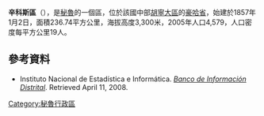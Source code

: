 '''辛科斯區'''（{{lang-es|Distrito de Sincos}}），是[[秘魯|秘魯]]的一個區，位於該國中部[[胡寧大區|胡寧大區]]的[[豪哈省|豪哈省]]，始建於1857年1月2日，面積236.74平方公里，海拔高度3,300米，2005年人口4,579，人口密度每平方公里19人。

==參考資料==
*{{es icon}} Instituto Nacional de Estadística e Informática. ''[https://web.archive.org/web/20080423164200/http://desa.inei.gob.pe/mapas/bid/ Banco de Información Distrital]''. Retrieved April 11, 2008.

{{Peru-geo-stub}}
[[Category:秘魯行政區|Category:秘魯行政區]]